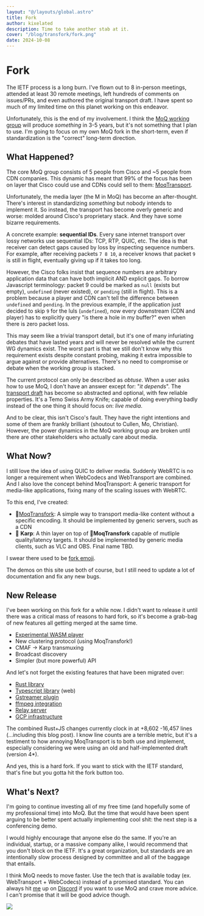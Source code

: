 ```yaml
---
layout: "@/layouts/global.astro"
title: Fork
author: kixelated
description: Time to take another stab at it.
cover: "/blog/transfork/fork.png"
date: 2024-10-08
---
```


# Fork

The IETF process is a long burn.
I've flown out to 8 in-person meetings, attended at least 30 remote meetings, left hundreds of comments on issues/PRs, and even authored the original transport draft.
I have spent so much of my limited time on this planet working on this endeavor.

Unfortunately, this is the end of my involvement.
I think the [MoQ working group](https://datatracker.ietf.org/group/moq/about/) will produce _something_ in 3-5 years, but it's not something that I plan to use.
I'm going to focus on my own MoQ fork in the short-term, even if standardization is the "correct" long-term direction.

## What Happened?

The core MoQ group consists of 5 people from Cisco and ~5 people from CDN companies.
This dynamic has meant that 99% of the focus has been on layer that Cisco could use and CDNs could sell to them: [MoqTransport](https://datatracker.ietf.org/doc/draft-ietf-moq-transport/).

Unfortunately, the media layer (the M in MoQ) has become an after-thought.
There's interest in standardizing _something_ but nobody intends to implement it.
So instead, the transport has become overly generic and worse: molded around Cisco's proprietary stack.
And they have some bizarre requirements.

A concrete example: **sequential IDs**.
Every sane internet transport over lossy networks use sequential IDs: TCP, RTP, QUIC, etc.
The idea is that receiver can detect gaps caused by loss by inspecting sequence numbers.
For example, after receiving packets `7 8 10`, a receiver knows that packet `9` is still in flight, eventually giving up if it takes too long.

However, the Cisco folks insist that sequence numbers are arbitrary application data that can have both implicit AND explicit gaps.
To borrow Javascript terminology: packet 9 could be marked as `null` (exists but empty), `undefined` (never existed), or `pending` (still in flight).
This is a problem because a player and CDN can't tell the difference between `undefined` and `pending`.
In the previous example, if the application just decided to skip `9` for the luls (`undefined`), now every downstream (CDN and player) has to explicitly query "is there a hole in my buffer?" even when there is zero packet loss.

This may seem like a trivial transport detail, but it's one of many infuriating debates that have lasted years and will never be resolved while the current WG dynamics exist.
The worst part is that we still don't know why this requirement exists despite constant probing, making it extra impossible to argue against or provide alternatives.
There's no need to compromise or debate when the working group is stacked.

The current protocol can only be described as _obtuse_.
When a user asks how to use MoQ, I don't have an answer except for: "_it depends_".
The [transport draft](https://www.ietf.org/archive/id/draft-ietf-moq-transport-06.html) has become so abstracted and optional, with few reliable properties.
It's a Temo Swiss Army Knife; capable of doing everything badly instead of the one thing it should focus on: _live media_.

And to be clear, this isn't Cisco's fault.
They have the right intentions and some of them are frankly brilliant (shoutout to Cullen, Mo, Christian).
However, the power dynamics in the MoQ working group are broken until there are other stakeholders who actually care about media.

## What Now?

I still love the idea of using QUIC to deliver media.
Suddenly WebRTC is no longer a requirement when WebCodecs and WebTransport are combined.
And I also love the concept behind MoqTransport:
A generic transport for media-like applications, fixing many of the scaling issues with WebRTC.

To this end, I've created:

-   🍴[MoqTransfork](https://datatracker.ietf.org/doc/draft-lcurley-moq-transfork/): A simple way to transport media-like content without a specific encoding. It should be implemented by generic servers, such as a CDN
-   🎏 **Karp**: A thin layer on top of 🍴**MoqTransfork** capable of mutliple quality/latency targets. It should be implemented by generic media clients, such as VLC and OBS. Final name TBD.

I swear there used to be [fork emoji](https://www.reddit.com/r/MandelaEffect/comments/16eq2nx/fork_emoji/).

The demos on this site use both of course, but I still need to update a lot of documentation and fix any new bugs.

## New Release

I've been working on this fork for a while now.
I didn't want to release it until there was a critical mass of reasons to hard fork, so it's become a grab-bag of new features all getting merged at the same time.

-   [Experimental WASM player](https://github.com/kixelated/moq-web)
-   New clustering protocol (using MoqTransfork!)
-   CMAF -> Karp transmuxing
-   Broadcast discovery
-   Simpler (but more powerful) API

And let's not forget the existing features that have been migrated over:

-   [Rust library](https://github.com/kixelated/moq-rs)
-   [Typescript library](https://github.com/kixelated/moq-js) (web)
-   [Gstreamer plugin](https://github.com/kixelated/moq-gst)
-   [ffmpeg integration](https://github.com/kixelated/moq-rs/tree/main/moq-pub)
-   [Relay server](https://github.com/kixelated/moq-rs/tree/main/moq-relay)
-   [GCP infrastructure](https://github.com/kixelated/quic.video/tree/main/infra)

The combined Rust+JS changes currently clock in at +8,602 -16,457 lines (...including this blog post).
I know line counts are a terrible metric, but it's a testiment to how annoying MoqTransport is to both use and implement, especially considering we were using an old and half-implemented draft (version 4\*).

And yes, this is a hard fork.
If you want to stick with the IETF standard, that's fine but you gotta hit the fork button too.

## What's Next?

I'm going to continue investing all of my free time (and hopefully some of my professional time) into MoQ.
But the time that would have been spent arguing to be better spent actually implementing cool shit: the next step is a conferencing demo.

I would highly encourage that anyone else do the same.
If you're an individual, startup, or a massive company alike, I would recommend that you don't block on the IETF.
It's a great organization, but standards are an intentionally slow process designed by committee and all of the baggage that entails.

I think MoQ needs to move faster.
Use the tech that is available today (ex. WebTransport + WebCodecs) instead of a promised standard.
You can always hit [me](https://github.com/kixelated) up on [Discord](https://discord.gg/FCYF3p99mr) if you want to use MoQ and crave more advice.
I can't promise that it will be good advice though.

<img src="/blog/kixelCat.png" class="inline w-16" />
